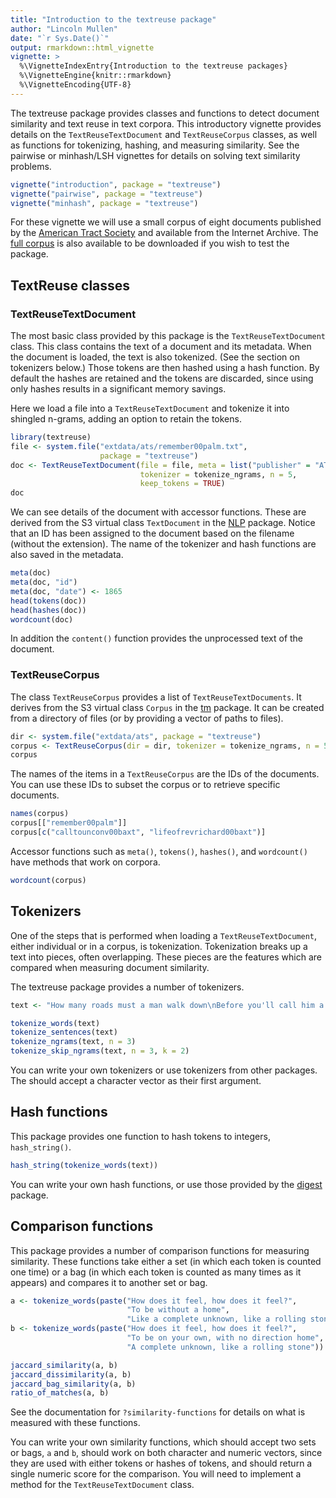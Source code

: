 ```yaml
---
title: "Introduction to the textreuse package"
author: "Lincoln Mullen"
date: "`r Sys.Date()`"
output: rmarkdown::html_vignette
vignette: >
  %\VignetteIndexEntry{Introduction to the textreuse packages}
  %\VignetteEngine{knitr::rmarkdown}
  %\VignetteEncoding{UTF-8}
---
```


The textreuse package provides classes and functions to detect document similarity and text reuse in text corpora. This introductory vignette provides details on the `TextReuseTextDocument` and `TextReuseCorpus` classes, as well as functions for tokenizing, hashing, and measuring similarity. See the pairwise or minhash/LSH vignettes for details on solving text similarity problems.

```r
vignette("introduction", package = "textreuse")
vignette("pairwise", package = "textreuse")
vignette("minhash", package = "textreuse")
```

For these vignette we will use a small corpus of eight documents published by the [American Tract Society](https://en.wikipedia.org/wiki/American_Tract_Society) and available from the Internet Archive. The [full corpus](http://lincolnmullen.com/blog/corpus-of-american-tract-society-publications/) is also available to be downloaded if you wish to test the package.

## TextReuse classes

### TextReuseTextDocument

The most basic class provided by this package is the `TextReuseTextDocument` class. This class contains the text of a document and its metadata. When the document is loaded, the text is also tokenized. (See the section on tokenizers below.) Those tokens are then hashed using a hash function. By default the hashes are retained and the tokens are discarded, since using only hashes results in a significant memory savings.

Here we load a file into a `TextReuseTextDocument` and tokenize it into shingled n-grams, adding an option to retain the tokens.

```r
library(textreuse)
file <- system.file("extdata/ats/remember00palm.txt", 
                    package = "textreuse")
doc <- TextReuseTextDocument(file = file, meta = list("publisher" = "ATS"),
                             tokenizer = tokenize_ngrams, n = 5,
                             keep_tokens = TRUE)
doc
```

We can see details of the document with accessor functions. These are derived from the S3 virtual class `TextDocument ` in the [NLP](https://cran.r-project.org/package=NLP) package. Notice that an ID has been assigned to the document based on the filename (without the extension). The name of the tokenizer and hash functions are also saved in the metadata.

```r
meta(doc)
meta(doc, "id")
meta(doc, "date") <- 1865
head(tokens(doc))
head(hashes(doc))
wordcount(doc)
```

In addition the `content()` function provides the unprocessed text of the document.

### TextReuseCorpus

The class `TextReuseCorpus` provides a list of `TextReuseTextDocuments`. It derives from the S3 virtual class `Corpus` in the [tm](https://cran.r-project.org/package=tm) package. It can be created from a directory of files (or by providing a vector of paths to files).

```r
dir <- system.file("extdata/ats", package = "textreuse")
corpus <- TextReuseCorpus(dir = dir, tokenizer = tokenize_ngrams, n = 5)
corpus
```

The names of the items in a `TextReuseCorpus` are the IDs of the documents. You can use these IDs to subset the corpus or to retrieve specific documents.

```r
names(corpus)
corpus[["remember00palm"]]
corpus[c("calltounconv00baxt", "lifeofrevrichard00baxt")]
```

Accessor functions such as `meta()`, `tokens()`, `hashes()`, and `wordcount()` have methods that work on corpora.

```r
wordcount(corpus)
```

## Tokenizers

One of the steps that is performed when loading a `TextReuseTextDocument`, either individual or in a corpus, is tokenization. Tokenization breaks up a text into pieces, often overlapping. These pieces are the features which are compared when measuring document similarity.

The textreuse package provides a number of tokenizers.

```r
text <- "How many roads must a man walk down\nBefore you'll call him a man?"

tokenize_words(text)
tokenize_sentences(text)
tokenize_ngrams(text, n = 3)
tokenize_skip_ngrams(text, n = 3, k = 2)
```

You can write your own tokenizers or use tokenizers from other packages. The should accept a character vector as their first argument.

## Hash functions

This package provides one function to hash tokens to integers, `hash_string()`. 
```r
hash_string(tokenize_words(text))
```

You can write your own hash functions, or use those provided by the [digest](https://cran.r-project.org/package=digest) package.

## Comparison functions

This package provides a number of comparison functions for measuring similarity. These functions take either a set (in which each token is counted one time) or a bag (in which each token is counted as many times as it appears) and compares it to another set or bag.

```r
a <- tokenize_words(paste("How does it feel, how does it feel?",
                          "To be without a home",
                          "Like a complete unknown, like a rolling stone"))
b <- tokenize_words(paste("How does it feel, how does it feel?",
                          "To be on your own, with no direction home",
                          "A complete unknown, like a rolling stone"))

jaccard_similarity(a, b)
jaccard_dissimilarity(a, b)
jaccard_bag_similarity(a, b)
ratio_of_matches(a, b)
```

See the documentation for `?similarity-functions` for details on what is measured with these functions.

You can write your own similarity functions, which should accept two sets or bags, `a` and `b`, should work on both character and numeric vectors, since they are used with either tokens or hashes of tokens, and should return a single numeric score for the comparison. You will need to implement a method for the `TextReuseTextDocument` class.

